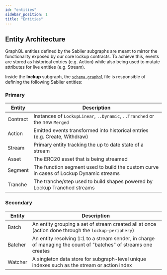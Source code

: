 ```yaml
---
id: "entities"
sidebar_position: 1
title: "Entities"
---
```


## Entity Architecture

GraphQL entities defined by the Sablier subgraphs are meant to mirror the functionality exposed by our core lockup
contracts. To achieve this, events are stored as historical entries (e.g. Action) while also being used to mutate
attributes for live entities (e.g. Stream).

Inside the **lockup** subgraph, the
[`schema.graphql`](https://github.com/sablier-labs/subgraphs/blob/main/apps/lockup/schema.graphql) file is responsible
of defining the following Sablier entities:

### Primary

| Entity   | Description                                                                            |
| -------- | -------------------------------------------------------------------------------------- |
| Contract | Instances of `LockupLinear`, `..Dynamic`, `..Tranched` or the new `Merged`             |
| Action   | Emitted events transformed into historical entries (e.g. Create, Withdraw)             |
| Stream   | Primary entity tracking the up to date state of a stream                               |
| Asset    | The ERC20 asset that is being streamed                                                 |
| Segment  | The function segment used to build the custom curve in cases of Lockup Dynamic streams |
| Tranche  | The tranche/step used to build shapes powered by Lockup Tranched streams               |

### Secondary

| Entity  | Description                                                                                                     |
| ------- | --------------------------------------------------------------------------------------------------------------- |
| Batch   | An entity grouping a set of stream created all at once (action done through the `lockup-periphery`)             |
| Batcher | An entity resolving 1:1 to a stream sender, in charge of managing the count of "batches" of streams one creates |
| Watcher | A singleton data store for subgraph-level unique indexes such as the stream or action index                     |
